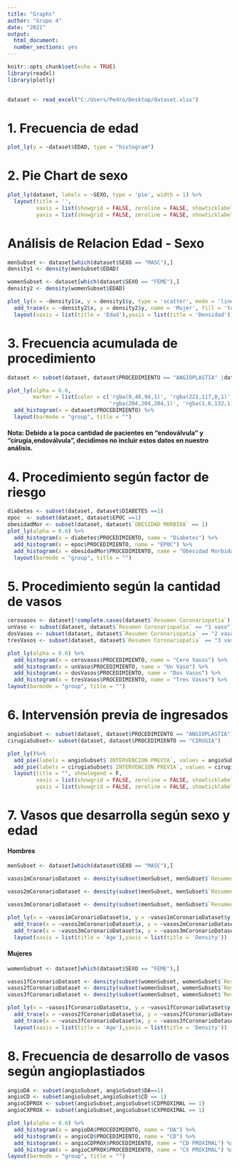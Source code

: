 ```yaml
---
title: "Graphs"
author: "Grupo 4"
date: "2021"
output: 
  html_document:
  number_sections: yes
---
```



```r
knitr::opts_chunk$set(echo = TRUE)
library(readxl)
library(plotly)
 

dataset <- read_excel("C:/Users/Pedro/Desktop/dataset.xlsx")

```


# 1. Frecuencia de edad
```r
plot_ly(y = ~dataset$EDAD, type = "histogram")

```

# 2. Pie Chart de sexo
```r
plot_ly(dataset, labels = ~SEXO, type = 'pie', width = 1) %>%
  layout(title = '',
         xaxis = list(showgrid = FALSE, zeroline = FALSE, showticklabels = FALSE),
         yaxis = list(showgrid = FALSE, zeroline = FALSE, showticklabels = FALSE))

```

# Análisis de Relacion Edad - Sexo 
```r
menSubset <- dataset[which(dataset$SEXO == "MASC"),]
density1 <- density(menSubset$EDAD)

womenSubset <- dataset[which(dataset$SEXO == "FEME"),]
density2 <- density(womenSubset$EDAD)

plot_ly(x = ~density1$x, y = density1$y, type = 'scatter', mode = 'lines', name = 'Hombre', fill = 'tozerox')%>% 
  add_trace(x = ~density2$x, y = density2$y, name = 'Mujer', fill = 'tozerox')%>% 
  layout(xaxis = list(title = 'Edad'),yaxis = list(title = 'Densidad'))
```



# 3. Frecuencia acumulada de procedimiento
```r
dataset <- subset(dataset, dataset$PROCEDIMIENTO == "ANGIOPLASTIA" |dataset$PROCEDIMIENTO == "CIRUGIA")

plot_ly(alpha = 0.6,
        marker = list(color = c('rgba(0,48,94,1)', 'rgba(221,117,0,1)',
                                'rgba(204,204,204,1)', 'rgba(1,6,132,1)'))) %>%
  add_histogram(x = dataset$PROCEDIMIENTO) %>%
  layout(barmode = "group", title = "")
```
#### Nota: Debido a la poca cantidad de pacientes en "endoválvula" y "cirugia,endoválvula", decidimos no incluir estos datos en nuestro análisis.

# 4. Procedimiento según factor de riesgo
```r
diabetes <- subset(dataset, dataset$DIABETES ==1)
epoc  <- subset(dataset, dataset$EPOC ==1)
obesidadMor <- subset(dataset, dataset$`OBESIDAD MORBIDA` == 1)
plot_ly(alpha = 0.6) %>%
  add_histogram(x = diabetes$PROCEDIMIENTO, name = "Diabetes") %>%
  add_histogram(x = epoc$PROCEDIMIENTO, name = "EPOC") %>%
  add_histogram(x = obesidadMor$PROCEDIMIENTO, name = "Obesidad Morbida") %>%
  layout(barmode = "group", title = "")
```

# 5. Procedimiento según la cantidad de vasos

```r
cerovasos <- dataset[!complete.cases(dataset$`Resumen Coronariopatia`),]
unVaso <- subset(dataset, dataset$`Resumen Coronariopatia` == "1 vaso")
dosVasos <- subset(dataset, dataset$`Resumen Coronariopatia` == "2 vasos")
tresVasos <- subset(dataset, dataset$`Resumen Coronariopatia` == "3 vasos")

plot_ly(alpha = 0.6) %>%
  add_histogram(x = cerovasos$PROCEDIMIENTO, name = "Cero Vasos") %>%
  add_histogram(x = unVaso$PROCEDIMIENTO, name = "Un Vaso") %>%
  add_histogram(x = dosVasos$PROCEDIMIENTO, name = "Dos Vasos") %>%
  add_histogram(x = tresVasos$PROCEDIMIENTO, name = "Tres Vasos") %>%
layout(barmode = "group", title = "")
```

# 6. Intervensión previa de ingresados
```r
angioSubset <- subset(dataset, dataset$PROCEDIMIENTO == "ANGIOPLASTIA")
cirugiaSubset<- subset(dataset, dataset$PROCEDIMIENTO == "CIRUGIA")

plot_ly()%>%
  add_pie(labels = angioSubset$`INTERVENCION PREVIA`, values = angioSubset, domain = list(x = c(0, 0.4), y = c(0.5)), name = "Angioplastia",title = "ANGIOPLASTIA")%>%
  add_pie(labels = cirugiaSubset$`INTERVENCION PREVIA`, values = cirugiaSubset, domain = list(x = c(0.6, 1), y = c(0.5)), name = "Cirugia",title = "CIRUGIA") %>%
  layout(title = "", showlegend = F,
         xaxis = list(showgrid = FALSE, zeroline = FALSE, showticklabels = FALSE),
         yaxis = list(showgrid = FALSE, zeroline = FALSE, showticklabels = FALSE))

```

# 7. Vasos que desarrolla según sexo y edad
#### Hombres
```r
menSubset <- dataset[which(dataset$SEXO == "MASC"),]

vasos1mCoronarioDataset <- density(subset(menSubset, menSubset$`Resumen Coronariopatia`=="1 vaso")$EDAD)

vasos2mCoronarioDataset <- density(subset(menSubset, menSubset$`Resumen Coronariopatia`=="2 vasos")$EDAD)

vasos3mCoronarioDataset <- density(subset(menSubset, menSubset$`Resumen Coronariopatia`=="3 vasos")$EDAD)

plot_ly(x = ~vasos1mCoronarioDataset$x, y = ~vasos1mCoronarioDataset$y, type = 'scatter', mode = 'lines', name = '1 vaso', fill = 'tozeroy')%>% 
  add_trace(x = ~vasos2mCoronarioDataset$x, y = ~vasos2mCoronarioDataset$y, name = '2 vasos', fill = 'tozeroy')%>%
  add_trace(x = ~vasos3mCoronarioDataset$x, y = ~vasos3mCoronarioDataset$y, name = '3 vasos', fill = 'tozeroy')%>%
  layout(xaxis = list(title = 'Age'),yaxis = list(title = 'Density'))

```

#### Mujeres

```r
womenSubset <- dataset[which(dataset$SEXO == "FEME"),]

vasos1fCoronarioDataset <- density(subset(womenSubset, womenSubset$`Resumen Coronariopatia`=="1 vaso")$EDAD)
vasos2fCoronarioDataset <- density(subset(womenSubset, womenSubset$`Resumen Coronariopatia`=="2 vasos")$EDAD)
vasos3fCoronarioDataset <- density(subset(womenSubset, womenSubset$`Resumen Coronariopatia`=="3 vasos")$EDAD)

plot_ly(x = ~vasos1fCoronarioDataset$x, y = ~vasos1fCoronarioDataset$y, type = 'scatter', mode = 'lines', name = '1 vaso', fill = 'tozeroy')%>% 
  add_trace(x = ~vasos2fCoronarioDataset$x, y = ~vasos2fCoronarioDataset$y, name = '2 vasos', fill = 'tozeroy')%>%
  add_trace(x = ~vasos3fCoronarioDataset$x, y = ~vasos3fCoronarioDataset$y, name = '3 vasos', fill = 'tozeroy')%>%
  layout(xaxis = list(title = 'Age'),yaxis = list(title = 'Density'))

```

# 8. Frecuencia de desarrollo de vasos según angioplastiados
```r
angioDA <- subset(angioSubset, angioSubset$DA==1)
angioCD <- subset(angioSubset,angioSubset$CD == 1)
angioCDPROX <- subset(angioSubset,angioSubset$CDPROXIMAL == 1)
angioCXPROX <- subset(angioSubset,angioSubset$CXPROXIMAL == 1)

plot_ly(alpha = 0.6) %>%
  add_histogram(x = angioDA$PROCEDIMIENTO, name = "DA") %>%
  add_histogram(x = angioCD$PROCEDIMIENTO, name = "CD") %>%
  add_histogram(x = angioCDPROX$PROCEDIMIENTO, name = "CD PROXIMAL") %>%
  add_histogram(x = angioCXPROX$PROCEDIMIENTO, name = "CX PROXIMAL") %>%
layout(barmode = "group", title = "")

```